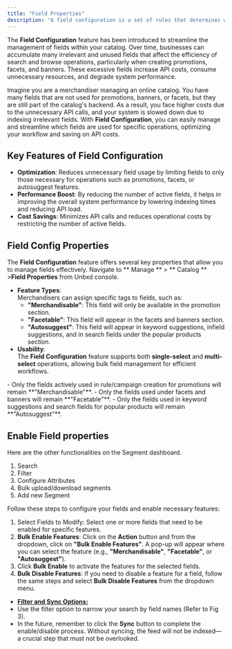 ```yaml
---
title: "Field Properties"
description: "A field configuration is a set of rules that determines which fields are available for a catalog"
---
```


The **Field Configuration** feature has been introduced to streamline the management of fields within your catalog. Over time, businesses can accumulate many irrelevant and unused fields that affect the efficiency of search and browse operations, particularly when creating promotions, facets, and banners. These excessive fields increase API costs, consume unnecessary resources, and degrade system performance.

Imagine you are a merchandiser managing an online catalog. You have many fields that are not used for promotions, banners, or facets, but they are still part of the catalog's backend. As a result, you face higher costs due to the unnecessary API calls, and your system is slowed down due to indexing irrelevant fields. With **Field Configuration**, you can easily manage and streamline which fields are used for specific operations, optimizing your workflow and saving on API costs.

## Key Features of Field Configuration

- **Optimization**: Reduces unnecessary field usage by limiting fields to only those necessary for operations such as promotions, facets, or autosuggest features.
- **Performance Boost**: By reducing the number of active fields, it helps in improving the overall system performance by lowering indexing times and reducing API load.
- **Cost Savings**: Minimizes API calls and reduces operational costs by restricting the number of active fields.

## Field Config Properties

The **Field Configuration** feature offers several key properties that allow you to manage fields effectively. Navigate to \*\* Manage \*\* \> \*\* Catalog \*\* \>**Field Properties**  from Unbxd console.

- **Feature Types**:\
  Merchandisers can assign specific tags to fields, such as:
  - **"Merchandisable"**: This field will only be available in the promotion section.
  - **"Facetable"**: This field will appear in the facets and banners section.
  - **"Autosuggest"**: This field will appear in keyword suggestions, infield suggestions, and in search fields under the popular products section.
- **Usability**:\
  The **Field Configuration** feature supports both **single-select** and **multi-select** operations, allowing bulk field management for efficient workflows.

<Info>
  - Only the fields actively used in rule/campaign creation for promotions will remain **"Merchandisable"**.
  - Only the fields used under facets and banners will remain **"Facetable"**.
  - Only the fields used in keyword suggestions and search fields for popular products will remain **"Autosuggest"**.
</Info>

## Enable Field properties

Here are the other functionalities on the Segment dashboard.

1. Search
2. Filter
3. Configure Attributes
4. Bulk upload/download segments
5. Add new Segment

Follow these steps to configure your fields and enable necessary features:

1. Select Fields to Modify: Select one or more fields that need to be enabled for specific features.
2. **Bulk Enable Features**: Click on the **Action** button and from the dropdown, click on **"Bulk Enable Features"**. A pop-up will appear where you can select the feature (e.g., **"Merchandisable"**, **"Facetable"**, or **"Autosuggest"**).
3. Click **Bulk Enable** to activate the features for the selected fields.
4. **Bulk Disable Features**: If you need to disable a feature for a field, follow the same steps and select **Bulk Disable Features** from the dropdown menu.

- **<u>Filter and Sync Options:</u>**
- Use the filter option to narrow your search by field names (Refer to Fig 3).
- In the future, remember to click the **Sync** button to complete the enable/disable process. Without syncing, the feed will not be indexed—a crucial step that must not be overlooked.